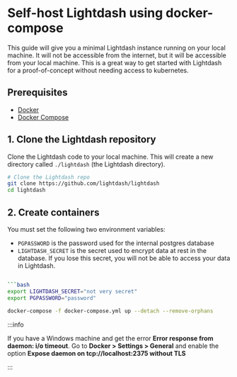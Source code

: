 # Self-host Lightdash using docker-compose

This guide will give you a minimal Lightdash instance running on your local machine. It will not be accessible from 
the internet, but it will be accessible from your local machine. This is a great way to get started with Lightdash 
for a proof-of-concept without needing access to kubernetes.

## Prerequisites

- [Docker](https://docs.docker.com/get-docker/)
- [Docker Compose](https://docs.docker.com/compose/install/)

## 1. Clone the Lightdash repository

Clone the Lightdash code to your local machine. This will create a new directory called `./lightdash` (the Lightdash directory).

```bash
# Clone the Lightdash repo
git clone https://github.com/lightdash/lightdash
cd lightdash
```

## 2. Create containers

You must set the following two environment variables:

- `PGPASSWORD` is the password used for the internal postgres database
- `LIGHTDASH_SECRET` is the secret used to encrypt data at rest in the database. If you lose this secret, you will not be able to access your data in Lightdash.

```bash

```bash
export LIGHTDASH_SECRET="not very secret" 
export PGPASSWORD="password"

docker-compose -f docker-compose.yml up --detach --remove-orphans
```

:::info

If you have a Windows machine and get the error **Error response from daemon: i/o timeout**.
Go to **Docker > Settings > General** and enable the option **Expose daemon on tcp://localhost:2375 without TLS**

:::
